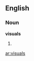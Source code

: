 ==English==

===Noun===
'''visuals'''

# {{plural of|[[visual#Noun|visual]]}} {{i|noun}}

[[ar:visuals]]